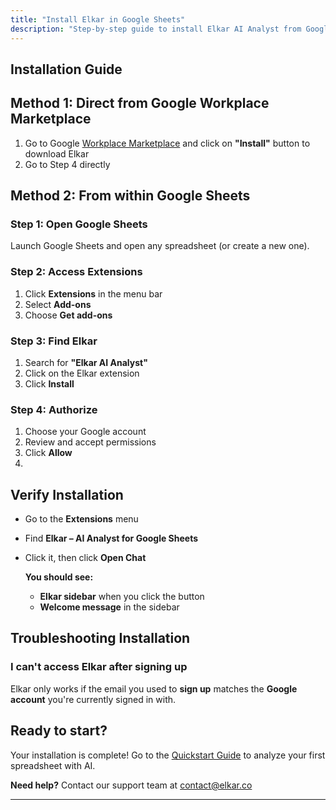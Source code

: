 ```yaml
---
title: "Install Elkar in Google Sheets"
description: "Step-by-step guide to install Elkar AI Analyst from Google Workplace Marketplace and get started in minutes"
---
```


## Installation Guide

## Method 1: Direct from Google Workplace Marketplace

1. Go to Google [Workplace Marketplace](https://workspace.google.com/marketplace/app/elkar_ai_analyst_for_google_sheets%EF%B8%8F/917634370946) and click on **"Install"** button to download Elkar
2. Go to Step 4 directly

## Method 2: From within Google Sheets

### Step 1: Open Google Sheets

Launch Google Sheets and open any spreadsheet (or create a new one).

### Step 2: Access Extensions

1. Click **Extensions** in the menu bar
2. Select **Add-ons**
3. Choose **Get add-ons**

### Step 3: Find Elkar

1. Search for **"Elkar AI Analyst"**
2. Click on the Elkar extension
3. Click **Install**

### Step 4: Authorize

1. Choose your Google account
2. Review and accept permissions
3. Click **Allow**
4. 

## Verify Installation

- Go to the **Extensions** menu
- Find **Elkar – AI Analyst for Google Sheets**
- Click it, then click **Open Chat**

  **You should see:**
  - **Elkar sidebar** when you click the button
  - **Welcome message** in the sidebar

## Troubleshooting Installation

### I can't access Elkar after signing up

Elkar only works if the email you used to **sign up** matches the **Google account** you're currently signed in with.

## Ready to start?

Your installation is complete\! Go to the [Quickstart Guide](/getting-started/quickstart) to analyze your first spreadsheet with AI.

**Need help?** Contact our support team at [contact@elkar.co](mailto:contact@elkar.co)

---